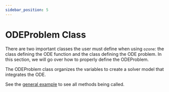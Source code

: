 ```yaml
---
sidebar_position: 5
---
```


# ODEProblem Class

There are two important classes the user must define when using `ozone`: the class defining the ODE function and the class defining the ODE problem.
In this section, we will go over how to properly define the ODEProblem. 

The ODEProblem class organizes the variables to create a solver model that integrates the ODE.

See the [general example](/advanced/general-example) to see all methods being called.
